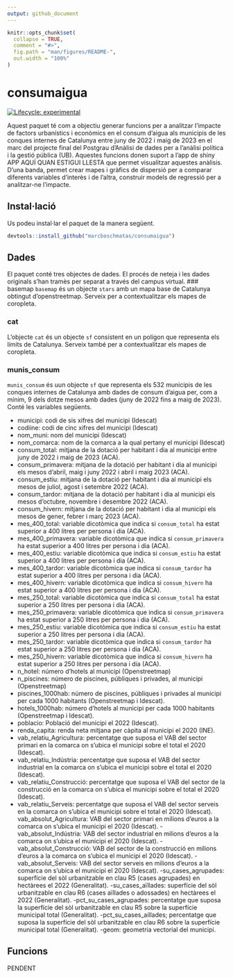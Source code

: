 ```yaml
---
output: github_document
---
```


<!-- README.md is generated from README.Rmd. Please edit that file -->

```r
knitr::opts_chunk$set(
  collapse = TRUE,
  comment = "#>",
  fig.path = "man/figures/README-",
  out.width = "100%"
)
```

# consumaigua

<!-- badges: start -->
[![Lifecycle: experimental](https://img.shields.io/badge/lifecycle-experimental-orange.svg)](https://lifecycle.r-lib.org/articles/stages.html#experimental)
<!-- badges: end -->

Aquest paquet té com a objectiu generar funcions per a analitzar l'impacte de factors urbanístics i econòmics en el consum d'aigua als municipis de les conques internes de Catalunya entre juny de 2022 i maig de 2023 en el marc del projecte final del Postgrau d'Anàlisi de dades per a l'anàlisi política i la gestió pública (UB). Aquestes funcions donen suport a l'app de shiny APP AQUÍ QUAN ESTIGUI LLESTA que permet visualitzar aquestes anàlisis. D'una banda, permet crear mapes i gràfics de dispersió per a comparar diferents variables d'interès i de l'altra, construir models de regressió per a analitzar-ne l'impacte.



## Instal·lació

Us podeu instal·lar el paquet de la manera següent.
``` r
devtools::install_github("marcboschmatas/consumaigua")
```


## Dades

El paquet conté tres objectes de dades. El procés de neteja i les dades originals s'han tramès per separat a través del campus virtual. 
### basemap
```basemap``` és un objecte ```stars``` amb un mapa base de Catalunya obtingut d'openstreetmap. Serveix per a contextualitzar els mapes de coropleta.


### cat

L'objecte ```cat``` és un objecte ```sf``` consistent en un polígon que representa els límits de Catalunya. Serveix també per a contextualitzar els mapes de coropleta.

### munis_consum

```munis_consum``` és uun objecte ```sf``` que representa els 532 municipis de les conques internes de Catalunya amb dades de consum d'aigua per, com a mínim, 9 dels dotze mesos amb dades (juny de 2022 fins a maig de 2023). Conté les variables següents.


- municipi: codi de sis xifres del municipi (Idescat)
- codiine: codi de cinc xifres del municipi (Idescat)
- nom_muni: nom del municipi (Idescat)
- nom_comarca: nom de la comarca a la qual pertany el municipi (Idescat)
- consum_total: mitjana de la dotació per habitant i dia al municipi entre juny de 2022 i maig de 2023 (ACA).
- consum_primavera: mitjana de la dotació per habitant i dia al municipi els mesos d'abril, maig i juny 2022 i abril i maig 2023 (ACA).
- consum_estiu: mitjana de la dotació per habitant i dia al municipi els mesos de juliol, agost i setembre 2022 (ACA).
- consum_tardor: mitjana de la dotació per habitant i dia al municipi els mesos d'octubre, novembre i desembre 2022 (ACA).
- consum_hivern: mitjana de la dotació per habitant i dia al municipi els mesos de gener, febrer i març 2023 (ACA).
- mes_400_total: variable dicotòmica que indica si ```consum_total``` ha estat superior a 400 litres per persona i dia (ACA).
- mes_400_primavera: variable dicotòmica que indica si ```consum_primavera``` ha estat superior a 400 litres per persona i dia (ACA).
- mes_400_estiu: variable dicotòmica que indica si ```consum_estiu``` ha estat superior a 400 litres per persona i dia (ACA).
- mes_400_tardor: variable dicotòmica que indica si ```consum_tardor``` ha estat superior a 400 litres per persona i dia (ACA).
- mes_400_hivern: variable dicotòmica que indica si ```consum_hivern``` ha estat superior a 400 litres per persona i dia (ACA).
- mes_250_total: variable dicotòmica que indica si ```consum_total``` ha estat superior a 250 litres per persona i dia (ACA).
- mes_250_primavera: variable dicotòmica que indica si ```consum_primavera``` ha estat superior a 250 litres per persona i dia (ACA).
- mes_250_estiu: variable dicotòmica que indica si ```consum_estiu``` ha estat superior a 250 litres per persona i dia (ACA).
- mes_250_tardor: variable dicotòmica que indica si ```consum_tardor``` ha estat superior a 250 litres per persona i dia (ACA).
- mes_250_hivern: variable dicotòmica que indica si ```consum_hivern``` ha estat superior a 250 litres per persona i dia (ACA).
- n_hotel: número d'hotels al municipi (Openstreetmap)
- n_piscines: número de piscines, públiques i privades, al municipi (Openstreetmap)
- piscines_1000hab: número de piscines, públiques i privades al municipi per cada 1000 habitants (Openstreetmap i Idescat).
- hotels_1000hab: número d'hotels al municipi per cada 1000 habitants (Openstreetmap i Idescat).
- poblacio: Població del municipi el 2022 (Idescat).
- renda_capita: renda neta mitjana per càpita al municipi el 2020 (INE).
- vab_relatiu_Agricultura: percentatge que suposa el VAB del sector primari en la comarca on s'ubica el municipi sobre el total el 2020 (Idescat).
- vab_relatiu_Indústria: percentatge que suposa el VAB del sector industrial en la comarca on s'ubica el municipi sobre el total el 2020 (Idescat).
- vab_relatiu_Construcció: percentatge que suposa el VAB del sector de la construcció en la comarca on s'ubica el municipi sobre el total el 2020 (Idescat).
- vab_relatiu_Serveis: percentatge que suposa el VAB del sector serveis en la comarca on s'ubica el municipi sobre el total el 2020 (Idescat).
vab_absolut_Agricultura: VAB del sector primari en milions d'euros a la comarca on s'ubica el municipi el 2020 (Idescat).
-vab_absolut_Indústria: VAB del sector industrial en milions d'euros a la comarca on s'ubica el municipi el 2020 (Idescat).
-vab_absolut_Construcció: VAB del sector de la construcció en milions d'euros a la comarca on s'ubica el municipi el 2020 (Idescat).
-vab_absolut_Serveis: VAB del sector serveis en milions d'euros a la comarca on s'ubica el municipi el 2020 (Idescat).
-su_cases_agrupades: superfície del sòl urbanitzable en clau R5 (cases agrupades) en hectàrees el 2022 (Generalitat).
-su_cases_aïllades: superfície del sòl urbanitzable en clau R6 (cases aïllades o adossades) en hectàrees el 2022 (Generalitat).
-pct_su_cases_agrupades: percentatge que suposa la superfície del sòl urbanitzable en clau R5 sobre la superfície municipal total (Generalitat).
-pct_su_cases_aillades; percentatge que suposa la superfície del sòl urbanitzable en clau R6 sobre la superfície municipal total (Generalitat).
-geom: geometria vectorial del municipi.

## Funcions

PENDENT
